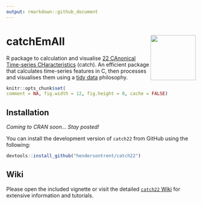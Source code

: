 ```yaml
---
output: rmarkdown::github_document
---
```


# catchEmAll <img src="man/figures/logo.png" align="right" width="120" />

R package to calculation and visualise [22 CAnonical Time-series CHaracteristics](https://github.com/chlubba/catch22) (catch). An efficient package that calculates time-series features in C, then processes and visualises them using a [tidy data](https://www.tidyverse.org) philosophy.

```r
knitr::opts_chunk$set(
comment = NA, fig.width = 12, fig.height = 8, cache = FALSE)
```

## Installation

*Coming to CRAN soon... Stay posted!*

You can install the development version of `catch22` from GitHub using the following:

```r
devtools::install_github("hendersontrent/catch22")
```

## Wiki

Please open the included vignette or visit the detailed [`catch22` Wiki](https://github.com/hendersontrent/catch22/wiki) for extensive information and tutorials.
